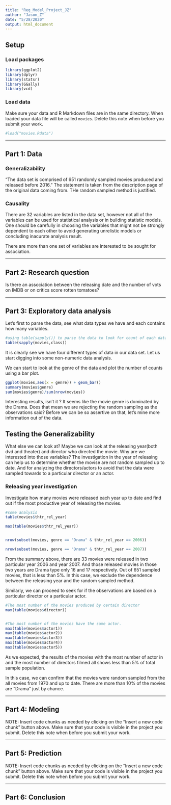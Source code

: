 ```yaml
---
title: "Reg_Model_Project_JZ"
author: "Jason_Z"
date: "5/28/2020"
output: html_document
---
```



## Setup

### Load packages

```r
library(ggplot2)
library(dplyr)
library(statsr)
library(GGally)
library(vcd)

```

### Load data

Make sure your data and R Markdown files are in the same directory. When loaded
your data file will be called `movies`. Delete this note when before you submit 
your work. 

```r
#load("movies.Rdata")
```



* * *

## Part 1: Data

### Generalizability
"The data set is comprised of 651 randomly sampled movies produced and released before 2016." The statement is taken from the description page of the original data coming from. THe random sampled method is justified. 

### Causality 
There are 32 variables are listed in the data set, however not all of the variables can be used for statistical analysis or in building statistic models. One should be carefully in choosing the variables that might not be strongly dependent to each other to avoid generating unrelistic models or concluding inacurate analysis result. 

There are more than one set of variables are interested to be sought for association. 


* * *

## Part 2: Research question
Is there an association between the releasing date and the number of vots on IMDB or on critics score rotten tomatoes?

* * *

## Part 3: Exploratory data analysis
Let's first to parse the data, see what data types we have and each contains how many variables.

```r
#using table(sapply()) to parse the data to look for count of each data type
table(sapply(movies,class))

```
It is clearly see we have four different types of data in our data set. Let us start digging into some non-numeric data analysis.

We can start to look at the genre of the data and plot the number of counts using a bar plot.
```r

ggplot(movies,aes(x = genre)) + geom_bar()
summary(movies$genre)
sum(movies$genre)/sum(nrow(movies))

```
Interesting results, isn't it ? It seems like the movie genre is dominated by the Drama. Does that mean we are rejecting the random sampling as the observations said? Before we can be so assertive on that, let's mine more information out of the data.

## Testing the Generalizability
What else we can look at? Maybe we can look at the releasing year(both dvd and theater) and director who directed the movie. Why are we interested into those variables? The investigation in the year of releasing can help us to determine whether the movise are not random sampled up to date. And for analyzing the directors/actors to avoid that the data were sampled towards to a particular director or an actor.

### Releasing year investigation
Investigate how many movies were released each year up to date and find out if the most productive year of releasing the movies.
```r
#some analysis
table(movies$thtr_rel_year)

max(table(movies$thtr_rel_year))


nrow(subset(movies, genre == "Drama" & thtr_rel_year == 2006))

nrow(subset(movies, genre == "Drama" & thtr_rel_year == 2007))

```
From the summary above, there are 33 movies were released in two particular year 2006 and year 2007. And those released movies in those two years are Drama type only 16 and 17 respectively. Out of 651 sampled movies, that is less than 5%. In this case, we exclude the dependence between the releasing year and the random sampled method.

Similarly, we can proceed to seek for if the observations are based on a particular director or a particular actor.
```r
#The most number of the movies produced by certain director
max(table(movies$director))


#The most number of the movies have the same actor. 
max(table(movies$actor1))
max(table(movies$actor2))
max(table(movies$actor3))
max(table(movies$actor4))
max(table(movies$actor5))


```
As we expected, the results of the movies with the most number of actor in and the most number of directors filmed all shows less than 5% of total sample population.

In this case, we can confirm that the movies were random sampled from the all movies from 1970 and up to date. There are more than 10% of the movies are "Drama" just by chance.



* * *

## Part 4: Modeling

NOTE: Insert code chunks as needed by clicking on the "Insert a new code chunk" 
button above. Make sure that your code is visible in the project you submit. 
Delete this note when before you submit your work.

* * *

## Part 5: Prediction

NOTE: Insert code chunks as needed by clicking on the "Insert a new code chunk" 
button above. Make sure that your code is visible in the project you submit. 
Delete this note when before you submit your work.

* * *

## Part 6: Conclusion

